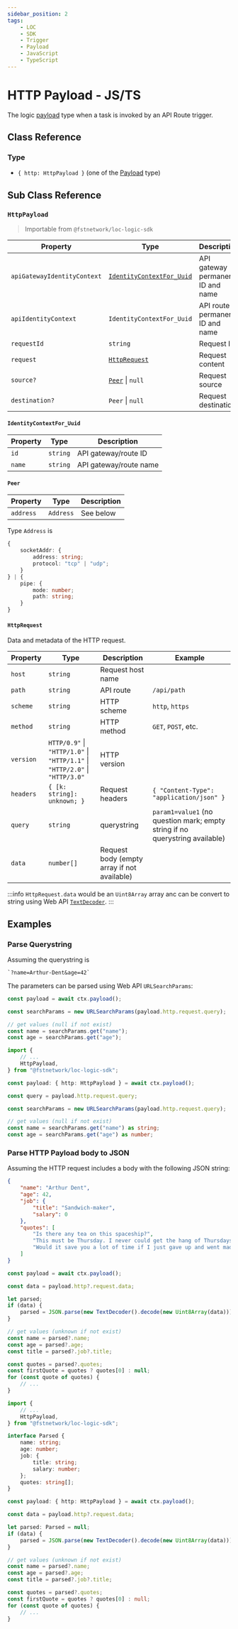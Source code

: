 ```yaml
---
sidebar_position: 2
tags:
    - LOC
    - SDK
    - Trigger
    - Payload
    - JavaScript
    - TypeScript
---
```


# HTTP Payload - JS/TS

The logic [payload](/sdk-ts/payload/intro) type when a task is invoked by an API Route trigger.

## Class Reference

### Type

-   `{ http: HttpPayload }` (one of the [Payload](/sdk-ts/payload/intro#class-reference) type)

## Sub Class Reference

### `HttpPayload`

> Importable from `@fstnetwork/loc-logic-sdk`

| Property                    | Type                                                  | Description                       |
| --------------------------- | ----------------------------------------------------- | --------------------------------- |
| `apiGatewayIdentityContext` | [`IdentityContextFor_Uuid`](#identitycontextfor_uuid) | API gateway permanent ID and name |
| `apiIdentityContext`        | `IdentityContextFor_Uuid`                             | API route permanent ID and name   |
| `requestId`                 | `string`                                              | Request ID                        |
| `request`                   | [`HttpRequest`](#httprequest)                         | Request content                   |
| `source?`                   | [`Peer`](#peer) &#124; `null`                         | Request source                    |
| `destination?`              | `Peer` &#124; `null`                                  | Request destination               |

#### `IdentityContextFor_Uuid`

| Property | Type     | Description            |
| -------- | -------- | ---------------------- |
| `id`     | `string` | API gateway/route ID   |
| `name`   | `string` | API gateway/route name |

#### `Peer`

| Property  | Type      | Description |
| --------- | --------- | ----------- |
| `address` | `Address` | See below   |

Type `Address` is

```typescript
{
    socketAddr: {
        address: string;
        protocol: "tcp" | "udp";
    }
} | {
    pipe: {
        mode: number;
        path: string;
    }
}
```

#### `HttpRequest`

Data and metadata of the HTTP request.

| Property  | Type                                                                                        | Description                                 | Example                                                                      |
| --------- | ------------------------------------------------------------------------------------------- | ------------------------------------------- | ---------------------------------------------------------------------------- |
| `host`    | `string`                                                                                    | Request host name                           |                                                                              |
| `path`    | `string`                                                                                    | API route                                   | `/api/path`                                                                  |
| `scheme`  | `string`                                                                                    | HTTP scheme                                 | `http`, `https`                                                              |
| `method`  | `string`                                                                                    | HTTP method                                 | `GET`, `POST`, etc.                                                          |
| `version` | `HTTP/0.9"` &#124; `"HTTP/1.0"` &#124; `"HTTP/1.1"` &#124; `"HTTP/2.0"` &#124; `"HTTP/3.0"` | HTTP version                                |                                                                              |
| `headers` | `{ [k: string]: unknown; }`                                                                 | Request headers                             | `{ "Content-Type": "application/json" }`                                     |
| `query`   | `string`                                                                                    | querystring                                 | `param1=value1` (no question mark; empty string if no querystring available) |
| `data`    | `number[]`                                                                                  | Request body (empty array if not available) |                                                                              |

:::info
`HttpRequest.data` would be an `Uint8Array` array anc can be convert to string using Web API [`TextDecoder`](https://developer.mozilla.org/en-US/docs/Web/API/TextDecoder).
:::

## Examples

### Parse Querystring

Assuming the querystring is

```
`?name=Arthur-Dent&age=42`
```

The parameters can be parsed using Web API `URLSearchParams`:

<Tabs>
  <TabItem value="js3" label="JavaScript" default>

```javascript showLineNumbers
const payload = await ctx.payload();

const searchParams = new URLSearchParams(payload.http.request.query);

// get values (null if not exist)
const name = searchParams.get("name");
const age = searchParams.get("age");
```

  </TabItem>
  <TabItem value="ts3" label="TypeScript">

```typescript title="Import class(s)" showLineNumbers
import {
    // ...
    HttpPayload,
} from "@fstnetwork/loc-logic-sdk";
```

```typescript showLineNumbers
const payload: { http: HttpPayload } = await ctx.payload();

const query = payload.http.request.query;

const searchParams = new URLSearchParams(payload.http.request.query);

// get values (null if not exist)
const name = searchParams.get("name") as string;
const age = searchParams.get("age") as number;
```

  </TabItem>
</Tabs>

### Parse HTTP Payload body to JSON

Assuming the HTTP request includes a body with the following JSON string:

```json
{
    "name": "Arthur Dent",
    "age": 42,
    "job": {
        "title": "Sandwich-maker",
        "salary": 0
    },
    "quotes": [
        "Is there any tea on this spaceship?",
        "This must be Thursday. I never could get the hang of Thursdays.",
        "Would it save you a lot of time if I just gave up and went mad now?"
    ]
}
```


<Tabs>
  <TabItem value="js" label="JavaScript" default>

```javascript showLineNumbers
const payload = await ctx.payload();

const data = payload.http?.request.data;

let parsed;
if (data) {
    parsed = JSON.parse(new TextDecoder().decode(new Uint8Array(data)));
}

// get values (unknown if not exist)
const name = parsed?.name;
const age = parsed?.age;
const title = parsed?.job?.title;

const quotes = parsed?.quotes;
const firstQuote = quotes ? quotes[0] : null;
for (const quote of quotes) {
    // ...
}
```

  </TabItem>
  <TabItem value="ts" label="TypeScript">

```typescript title="Import class(s) and define interface(s)" showLineNumbers
import {
    // ...
    HttpPayload,
} from "@fstnetwork/loc-logic-sdk";

interface Parsed {
    name: string;
    age: number;
    job: {
        title: string;
        salary: number;
    };
    quotes: string[];
}
```

```typescript showLineNumbers
const payload: { http: HttpPayload } = await ctx.payload();

const data = payload.http?.request.data;

let parsed: Parsed = null;
if (data) {
    parsed = JSON.parse(new TextDecoder().decode(new Uint8Array(data)));
}

// get values (unknown if not exist)
const name = parsed?.name;
const age = parsed?.age;
const title = parsed?.job?.title;

const quotes = parsed?.quotes;
const firstQuote = quotes ? quotes[0] : null;
for (const quote of quotes) {
    // ...
}
```

  </TabItem>
</Tabs>
